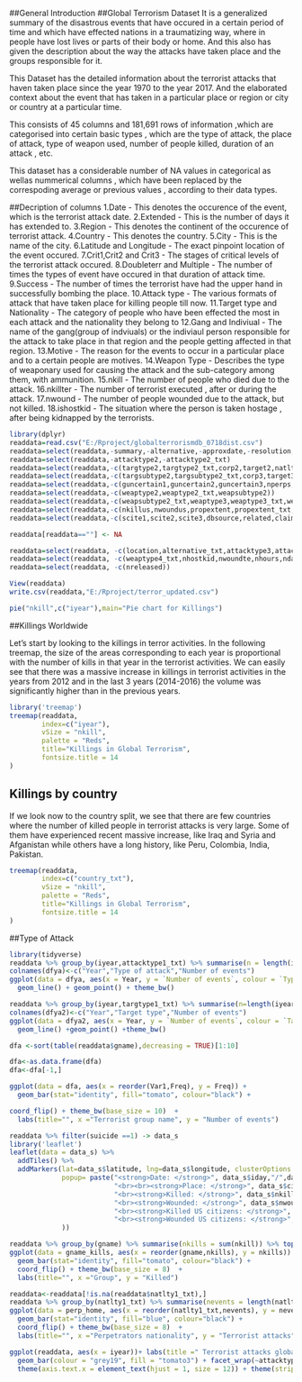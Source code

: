 ##General Introduction
##Global Terrorism Dataset
It is a generalized summary of the disastrous events that have occured in a certain period of time and which have effected nations in a traumatizing way, where in people have lost lives or parts of their body or home.
And this also has given the description about the way the attacks have taken place and the groups responsible for it.

This Dataset has the detailed information about the terrorist attacks that haven taken place since the year 1970 to the year 2017.
And the elaborated context about the event that has taken in a particular place or region or city or country at a particular time.

This consists of 45 columns and 181,691 rows of information ,which are categorised into certain basic types , which are the type of attack, the place of attack, type of weapon used, number of people killed, duration of an attack , etc.

This dataset has a considerable number of NA values in categorical as wellas nummerical columns , which have been replaced by the correspoding average or previous values , according to their data types.

##Decription of columns
1.Date - This denotes the occurence of the event, which is the terrorist attack date.
2.Extended - This is the number of days it has extended to.
3.Region - This denotes the continent of the occurence of terrorist attack.
4.Country - This denotes the country.
5.City - This is the name of the city.
6.Latitude and Longitude - The exact pinpoint location of the event occured.
7.Crit1,Crit2 and Crit3 - The stages of critical levels of the terrorist attack occured.
8.Doubleterr and Multiple - The number of times the types of event have occured in that duration of attack time.
9.Success - The number of times the terrorist have had the upper hand in successfully bombing the place.
10.Attack type - The various formats of attack that have taken place for killing people till now.
11.Target type and Nationality - The category of people who have been effected the most in each attack and the nationality they belong to
12.Gang and Indiviual - The name of the gang(group of indviuals) or the indiviaul person responsible for the attack to take place in that region and the people getting affected in that region.
13.Motive - The reason for the events to occur in a particular place and to a certain people are motives.
14.Weapon Type - Describes the type of weaponary used for causing the attack and the sub-category among them, with ammunition.
15.nkill - The number of people who died due to the attack.
16.nkillter - The number of terrorist executed , after or during the attack.
17.nwound - The number of people wounded due to the attack, but not killed.
18.ishostkid - The situation where the person is taken hostage , after being kidnapped by the terrorists.

```{r}
library(dplyr)
readdata=read.csv("E:/Rproject/globalterrorismdb_0718dist.csv")
readdata=select(readdata,-summary,-alternative,-approxdate,-resolution,-targsubtype1,-targsubtype1_txt,-corp1,-target1,-gsubname,-property,-propcomment,-divert)
readdata=select(readdata,-attacktype2,-attacktype2_txt)
readdata=select(readdata,-c(targtype2,targtype2_txt,corp2,target2,natlty2,natlty2_txt,targtype3,targtype3_txt,targsubtype3,targsubtype3_txt))
readdata=select(readdata,-c(targsubtype2,targsubtype2_txt,corp3,target3,gname2,gsubname2,gname3,gsubname3))
readdata=select(readdata,-c(guncertain1,guncertain2,guncertain3,nperps,nperpcap,claimmode2,claimmode2_txt,claim3,claimmode3))
readdata=select(readdata,-c(weaptype2,weaptype2_txt,weapsubtype2))
readdata=select(readdata,-c(weapsubtype2_txt,weaptype3,weaptype3_txt,weapsubtype3,weapsubtype3_txt,weaptype4,weapsubtype4,weapsubtype4_txt))
readdata=select(readdata,-c(nkillus,nwoundus,propextent,propextent_txt,propvalue,nhostkidus,ransomamtus,ransompaidus,ransomnote,addnotes))
readdata=select(readdata,-c(scite1,scite2,scite3,dbsource,related,claimmode3_txt))

readdata[readdata==""] <- NA

readdata=select(readdata, -c(location,alternative_txt,attacktype3,attacktype3_txt,natlty3,natlty3_txt,claimmode,claimmode_txt,claim2,compclaim))
readdata=select(readdata, -c(weaptype4_txt,nhostkid,nwoundte,nhours,ndays,kidhijcountry,ransom,ransomamt,ransompaid,hostkidoutcome,hostkidoutcome_txt))
readdata=select(readdata, -c(nreleased))

View(readdata)
write.csv(readdata,"E:/Rproject/terror_updated.csv")

```


```{r}

pie("nkill",c("iyear"),main="Pie chart for Killings")
```
##Killings Worldwide


Let's start by looking to the killings in terror activities. In the following treemap, the size of the areas corresponding to each year is proportional with the number of kills in that year in the terrorist activities. We can easily see that there was a massive increase in killings in terrorist activities in the years from 2012 and in the last 3 years (2014-2016) the volume was significantly higher than in the previous years.


```{r}
library('treemap')
treemap(readdata, 
        index=c("iyear"), 
        vSize = "nkill",  
        palette = "Reds",  
        title="Killings in Global Terrorism", 
        fontsize.title = 14 
)
```
## Killings by country

If we look now to the country split, we see that there are few countries where the number of killed people in terrorist attacks is very large. Some of them have experienced recent massive increase, like Iraq and Syria and Afganistan while others have a long history, like Peru, Colombia, India, Pakistan. 


```{r}
treemap(readdata, 
        index=c("country_txt"), 
        vSize = "nkill",  
        palette = "Reds",  
        title="Killings in Global Terrorism", 
        fontsize.title = 14 
) 
```
##Type of Attack


```{r}
library(tidyverse)
readdata %>% group_by(iyear,attacktype1_txt) %>% summarise(n = length(iyear)) %>% ungroup() -> dfya
colnames(dfya)<-c("Year","Type of attack","Number of events")
ggplot(data = dfya, aes(x = Year, y = `Number of events`, colour = `Type of attack`)) + 
  geom_line() + geom_point() + theme_bw()
```

```{r}
readdata %>% group_by(iyear,targtype1_txt) %>% summarise(n=length(iyear)) %>% ungroup() -> dfya2
colnames(dfya2)<-c("Year","Target type","Number of events")
ggplot(data = dfya2, aes(x = Year, y = `Number of events`, colour = `Target type`)) + 
  geom_line() +geom_point() +theme_bw()
```

```{r}
dfa <-sort(table(readdata$gname),decreasing = TRUE)[1:10]

dfa<-as.data.frame(dfa)
dfa<-dfa[-1,]

ggplot(data = dfa, aes(x = reorder(Var1,Freq), y = Freq)) +  
  geom_bar(stat="identity", fill="tomato", colour="black") +
```


```{r}
coord_flip() + theme_bw(base_size = 10)  +
  labs(title="", x ="Terrorist group name", y = "Number of events")
```

```{r}
readdata %>% filter(suicide ==1) -> data_s
library('leaflet')
leaflet(data = data_s) %>%
  addTiles() %>%
  addMarkers(lat=data_s$latitude, lng=data_s$longitude, clusterOptions = markerClusterOptions(),
             popup= paste("<strong>Date: </strong>", data_s$iday,"/",data_s$imonth,"/", data_s$iyear,
                          "<br><br><strong>Place: </strong>", data_s$city,"-",data_s$country_txt,
                          "<br><strong>Killed: </strong>", data_s$nkill,
                          "<br><strong>Wounded: </strong>", data_s$nwound,
                          "<br><strong>Killed US citizens: </strong>", data_s$nkillus,
                          "<br><strong>Wounded US citizens: </strong>", data_s$nwoundus
             ))  
```

```{r}
readdata %>% group_by(gname) %>% summarise(nkills = sum(nkill)) %>% top_n(n=10) %>% ungroup() -> gname_kills
ggplot(data = gname_kills, aes(x = reorder(gname,nkills), y = nkills)) +  
  geom_bar(stat="identity", fill="tomato", colour="black") +
  coord_flip() + theme_bw(base_size = 8)  +
  labs(title="", x ="Group", y = "Killed")
```


```{r}
readdata<-readdata[!is.na(readdata$natlty1_txt),]
readdata %>% group_by(natlty1_txt) %>% summarise(nevents = length(natlty1_txt)) %>% top_n(n=20) %>% ungroup() -> perp_home
ggplot(data = perp_home, aes(x = reorder(natlty1_txt,nevents), y = nevents)) +  
  geom_bar(stat="identity", fill="blue", colour="black") +
  coord_flip() + theme_bw(base_size = 8)  +
  labs(title="", x ="Perpetrators nationality", y = "Terrorist attacks")
```



```{r}
ggplot(readdata, aes(x = iyear))+ labs(title =" Terrorist attacks globally between 1970-2015 by attack type", x = "Years", y = "Number of Attacks", size = 12) + 
  geom_bar(colour = "grey19", fill = "tomato3") + facet_wrap(~attacktype1_txt,scales = "free", ncol = 3) + 
  theme(axis.text.x = element_text(hjust = 1, size = 12)) + theme(strip.text = element_text(size = 16, face = "bold"))
```

